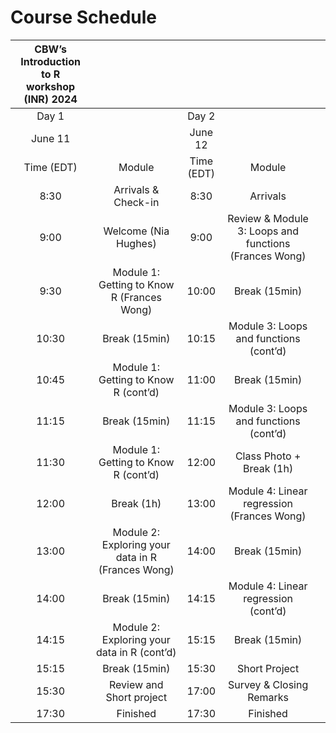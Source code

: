 # Course Schedule

| CBW’s Introduction to R workshop (INR) 2024 |                                                     |            |                                                       |   |
|:-------------------------------------------:|:---------------------------------------------------:|:----------:|:-----------------------------------------------------:|---|
|                    Day 1                    |                                                     |    Day 2   |                                                       |   |
|                   June 11                   |                                                     |   June 12  |                                                       |   |
|                  Time (EDT)                 |                        Module                       | Time (EDT) |                         Module                        |   |
|                     8:30                    |                 Arrivals & Check-in                 |    8:30    |                        Arrivals                       |   |
|                     9:00                    |                 Welcome (Nia Hughes)                |    9:00    | Review & Module 3: Loops and functions (Frances Wong) |   |
|                     9:30                    |      Module 1: Getting to Know R (Frances Wong)     |    10:00   |                     Break (15min)                     |   |
|                    10:30                    |                    Break (15min)                    |    10:15   |         Module 3: Loops and functions (cont'd)        |   |
|                    10:45                    |         Module 1: Getting to Know R (cont'd)        |    11:00   |                     Break (15min)                     |   |
|                    11:15                    |                    Break (15min)                    |    11:15   |         Module 3: Loops and functions (cont'd)        |   |
|                    11:30                    |         Module 1: Getting to Know R (cont'd)        |    12:00   |                Class Photo + Break (1h)               |   |
|                    12:00                    |                      Break (1h)                     |    13:00   |       Module 4: Linear regression (Frances Wong)      |   |
|                    13:00                    | Module 2: Exploring your data in R   (Frances Wong) |    14:00   |                     Break (15min)                     |   |
|                    14:00                    |                    Break (15min)                    |    14:15   |          Module 4: Linear regression (cont'd)         |   |
|                    14:15                    |    Module 2: Exploring your data in R   (cont'd)    |    15:15   |                     Break (15min)                     |   |
|                    15:15                    |                    Break (15min)                    |    15:30   |                     Short Project                     |   |
|                    15:30                    |               Review and Short project              |    17:00   |                Survey & Closing Remarks               |   |
|                    17:30                    |                       Finished                      |    17:30   |                        Finished                       |   |
